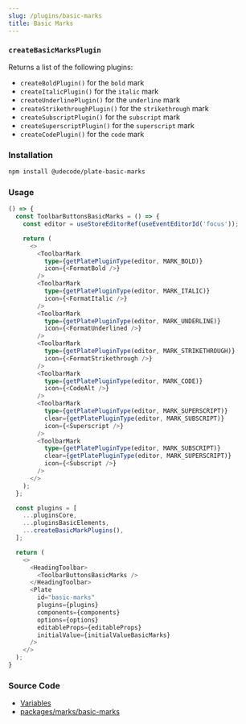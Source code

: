 ```yaml
---
slug: /plugins/basic-marks
title: Basic Marks
---
```


### `createBasicMarksPlugin`

Returns a list of the following plugins:
- `createBoldPlugin()` for the `bold` mark
- `createItalicPlugin()` for the `italic` mark
- `createUnderlinePlugin()` for the `underline` mark
- `createStrikethroughPlugin()` for the `strikethrough` mark
- `createSubscriptPlugin()` for the `subscript` mark
- `createSuperscriptPlugin()` for the `superscript` mark
- `createCodePlugin()` for the `code` mark

### Installation

```bash npm2yarn
npm install @udecode/plate-basic-marks
```

### Usage

```ts live
() => {
  const ToolbarButtonsBasicMarks = () => {
    const editor = useStoreEditorRef(useEventEditorId('focus'));

    return (
      <>
        <ToolbarMark
          type={getPlatePluginType(editor, MARK_BOLD)}
          icon={<FormatBold />}
        />
        <ToolbarMark
          type={getPlatePluginType(editor, MARK_ITALIC)}
          icon={<FormatItalic />}
        />
        <ToolbarMark
          type={getPlatePluginType(editor, MARK_UNDERLINE)}
          icon={<FormatUnderlined />}
        />
        <ToolbarMark
          type={getPlatePluginType(editor, MARK_STRIKETHROUGH)}
          icon={<FormatStrikethrough />}
        />
        <ToolbarMark
          type={getPlatePluginType(editor, MARK_CODE)}
          icon={<CodeAlt />}
        />
        <ToolbarMark
          type={getPlatePluginType(editor, MARK_SUPERSCRIPT)}
          clear={getPlatePluginType(editor, MARK_SUBSCRIPT)}
          icon={<Superscript />}
        />
        <ToolbarMark
          type={getPlatePluginType(editor, MARK_SUBSCRIPT)}
          clear={getPlatePluginType(editor, MARK_SUPERSCRIPT)}
          icon={<Subscript />}
        />
      </>
    );
  };

  const plugins = [
    ...pluginsCore,
    ...pluginsBasicElements,
    ...createBasicMarkPlugins(),
  ];

  return (
    <>
      <HeadingToolbar>
        <ToolbarButtonsBasicMarks />
      </HeadingToolbar>
      <Plate
        id="basic-marks"
        plugins={plugins}
        components={components}
        options={options}
        editableProps={editableProps}
        initialValue={initialValueBasicMarks}
      />
    </>
  );
}
```

### Source Code

- [Variables](https://github.com/udecode/plate/blob/main/docs/src/live/live.tsx)
- [packages/marks/basic-marks](https://github.com/udecode/plate/tree/main/packages/marks/basic-marks/src)
